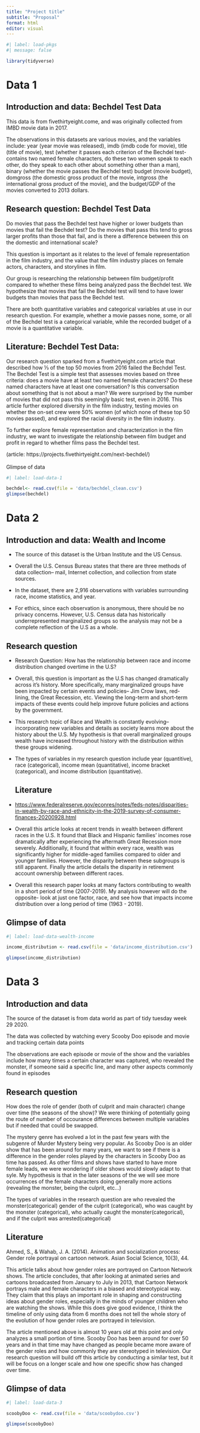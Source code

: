 ```yaml
---
title: "Project title"
subtitle: "Proposal"
format: html
editor: visual
---
```


```r
#| label: load-pkgs
#| message: false

library(tidyverse)
```

# Data 1

## Introduction and data: Bechdel Test Data

This data is from fivethirtyeight.come, and was originally collected from IMBD movie data in 2017.

The observations in this datasets are various movies, and the variables include: year (year movie was released), imdb (imdb code for movie), title (title of movie), test (whether it passes each criterion of the Bechdel test- contains two named female characters, do these two women speak to each other, do they speak to each other about something other than a man), binary (whether the movie passes the Bechdel test) budget (movie budget), domgross (the domestic gross product of the movie, intgross (the international gross product of the movie), and the budget/GDP of the movies converted to 2013 dollars. 

## Research question: Bechdel Test Data

Do movies that pass the Bechdel test have higher or lower budgets than movies that fail the Bechdel test? Do the movies that pass this tend to gross larger profits than those that fail, and is there a difference between this on the domestic and international scale?

This question is important as it relates to the level of female representation in the film industry, and the value that the film industry places on female actors, characters, and storylines in film. 

Our group is researching the relationship between film budget/profit compared to whether these films being analyzed pass the Bechdel test. We hypothesize that movies that fail the Bechdel test will tend to have lower budgets than movies that pass the Bechdel test. 

There are both quantitative variables and categorical variables at use in our research question. For example, whether a movie passes none, some, or all of the Bechdel test is a categorical variable, while the recorded budget of a movie is a quantitative variable. 

## Literature: Bechdel Test Data:

Our research question sparked from a fivethirtyeight.com article that described how ⅓ of the top 50 movies from 2016 failed the Bechdel Test. The Bechdel Test is a simple test that assesses movies based on three criteria: does a movie have at least two named female characters? Do these named characters have at least one conversation? Is this conversation about something that is not about a man? We were surprised by the number of movies that did not pass this seemingly basic test, even in 2016. This article further explored diversity in the film industry, testing movies on whether the on-set crew were 50% women (of which none of these top 50 movies passed), and explored the racial diversity in the film industry. 

To further explore female representation and characterization in the film industry, we want to investigate the relationship between film budget and profit in regard to whether films pass the Bechdel test. 

(article: https://projects.fivethirtyeight.com/next-bechdel/)\
\
Glimpse of data

```r
#| label: load-data-1

bechdel<- read.csv(file = 'data/bechdel_clean.csv')
glimpse(bechdel)
```

# Data 2

## Introduction and data: **Wealth and Income**

-   The source of this dataset is the Urban Institute and the US Census.

-   Overall the U.S. Census Bureau states that there are three methods of data collection-- mail, Internet collection, and collection from state sources.

-   In the dataset, there are 2,916 observations with variables surrounding race, income statistics, and year.

-   For ethics, since each observation is anonymous, there should be no privacy concerns. However, U.S. Census data has historically underrepresented marginalized groups so the analysis may not be a complete reflection of the U.S as a whole.

## Research question

-   Research Question: How has the relationship between race and income distribution changed overtime in the U.S?

-   Overall, this question is important as the U.S has changed dramatically across it's history. More specifically, many marginalized groups have been impacted by certain events and policies-- Jim Crow laws, red-lining, the Great Recession, etc. Viewing the long-term and short-term impacts of these events could help improve future policies and actions by the government.

-   This research topic of Race and Wealth is constantly evolving-- incorporating new variables and details as society learns more about the history about the U.S. My hypothesis is that overall marginalized groups wealth have increased throughout history with the distribution within these groups widening.

-   The types of variables in my research question include year (quantitive), race (categorical), income mean (quantitative), income bracket (categorical), and income distribution (quantitative).

    ## Literature

<!-- -->

-   <https://www.federalreserve.gov/econres/notes/feds-notes/disparities-in-wealth-by-race-and-ethnicity-in-the-2019-survey-of-consumer-finances-20200928.html> 

-   Overall this article looks at recent trends in wealth between different races in the U.S. It found that Black and Hispanic families' incomes rose dramatically after experiencing the aftermath Great Recession more severely. Additionally, it found that within every race, wealth was significantly higher for middle-aged families compared to older and younger families. However, the disparity between these subgroups is still apparent. Finally the article details the disparity in retirement account ownership between different races.

-   Overall this research paper looks at many factors contributing to wealth in a short period of time (2007-2019). My analysis however will do the opposite- look at just one factor, race, and see how that impacts income distribution over a long period of time (1963 - 2019).

## Glimpse of data

```r
#| label: load-data-wealth-income

income_distribution <- read.csv(file = 'data/income_distribution.csv')

glimpse(income_distribution)
```

# Data 3

## Introduction and data

The source of the dataset is from data world as part of tidy tuesday week 29 2020.

The data was collected by watching every Scooby Doo episode and movie and tracking certain data points

The observations are each episode or movie of the show and the variables include how many times a certain character was captured, who revealed the monster, if someone said a specific line, and many other aspects commonly found in episodes

## Research question

How does the role of gender (both of culprit and main character) change over time (the seasons of the show)? We were thinking of potentially going the route of number of occourance differences between multiple variables but if needed that could be swapped.

The mystery genre has evolved a lot in the past few years with the subgenre of Murder Mystery being very popular. As Scooby Doo is an older show that has been around for many years, we want to see if there is a difference in the gender roles played by the characters in Scooby Doo as time has passed. As other films and shows have started to have more female leads, we were wondering if older shows would slowly adapt to that syle. My hypothesis is that in the later seasons of the we will see more occurrences of the female characters doing generally more actions (revealing the monster, being the culprit, etc...)

The types of variables in the research question are who revealed the monster(categorical) gender of the culprit (categorical), who was caught by the monster (categorical), who actually caught the monster(categorical), and if the culprit was arrested(categorical)

## Literature

Ahmed, S., & Wahab, J. A. (2014). Animation and socialization process: Gender role portrayal on cartoon network. Asian Social Science, 10(3), 44.

This article talks about how gender roles are portrayed on Cartoon Network shows. The article concludes, that after looking at animated series and cartoons broadcasted from January to July in 2013, that Cartoon Network portrays male and female characters in a biased and stereotypical way. They claim that this plays an important role in shaping and constructing ideas about gender roles, especially in the minds of younger children who are watching the shows. While this does give good evidence, I think the timeline of only using data from 6 months does not tell the whole story of the evolution of how gender roles are portrayed in television.

The article mentioned above is almost 10 years old at this point and only analyzes a small portion of time. Scooby Doo has been around for over 50 years and in that time may have changed as people became more aware of the gender roles and how commonly they are stereotyped in television. Our research question will build off this article by conducting a similar test, but it will be focus on a longer scale and how one specific show has changed over time.

## Glimpse of data

```r
#| label: load-data-3

scoobyDoo <- read.csv(file = 'data/scoobydoo.csv')

glimpse(scoobyDoo)
```
